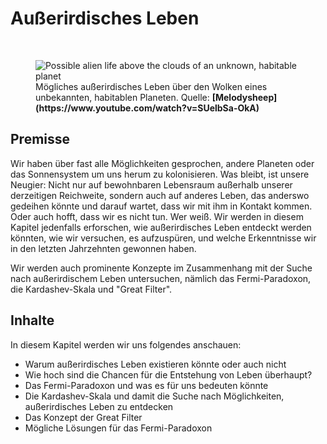 
# Außerirdisches Leben

<ReadingTime />

<br/>
<figure>
<Image src={require(".//../../resources/images/alienlife.png")} alt="Possible alien life above the clouds of an unknown, habitable planet" />
<figcaption style={{ color: "rgb(156, 156, 156)", fontSize: "14px", marginTop: "2px" }}>Mögliches außerirdisches Leben über den Wolken eines unbekannten, habitablen Planeten. Quelle: <strong>[Melodysheep](https://www.youtube.com/watch?v=SUelbSa-OkA)</strong></figcaption>
</figure>

## Premisse
Wir haben über fast alle Möglichkeiten gesprochen, andere Planeten oder das Sonnensystem um uns herum zu kolonisieren. Was bleibt, ist unsere Neugier: Nicht nur auf bewohnbaren Lebensraum außerhalb unserer derzeitigen Reichweite, sondern auch auf anderes Leben, das anderswo gedeihen könnte und darauf wartet, dass wir mit ihm in Kontakt kommen. Oder auch hofft, dass wir es nicht tun. Wer weiß. Wir werden in diesem Kapitel jedenfalls erforschen, wie außerirdisches Leben entdeckt werden könnten, wie wir versuchen, es aufzuspüren, und welche Erkenntnisse wir in den letzten Jahrzehnten gewonnen haben.

Wir werden auch prominente Konzepte im Zusammenhang mit der Suche nach außerirdischem Leben untersuchen, nämlich das Fermi-Paradoxon, die Kardashev-Skala und "Great Filter".

## Inhalte
In diesem Kapitel werden wir uns folgendes anschauen:

- Warum außerirdisches Leben existieren könnte oder auch nicht
- Wie hoch sind die Chancen für die Entstehung von Leben überhaupt?
- Das Fermi-Paradoxon und was es für uns bedeuten könnte 
- Die Kardashev-Skala und damit die Suche nach Möglichkeiten, außerirdisches Leben zu entdecken
- Das Konzept der Great Filter
- Mögliche Lösungen für das Fermi-Paradoxon


<Analytics />